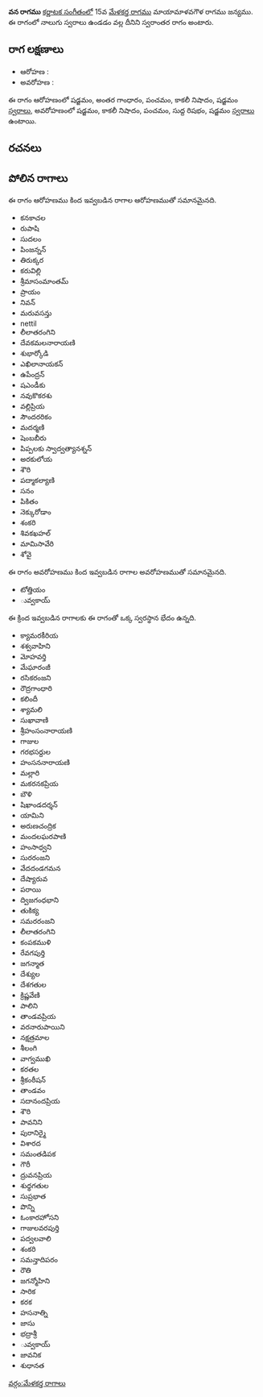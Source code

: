 {{Infobox ragam
	| name          	= వన
	| synonym	    	= 
	| mela          	= 
	| chakra        	= 
	| janaka        	= 
	| type          	= స్వరాంతర
	| arohanam      	= {{svaraC|S|G3|P|N3|S'}} 
	| avarohanam    	= {{svaraC|S'|N3|P|R1|S}}
	| jeeva         	=
	| chhaya        	=
	| nyasa         	=
	| vishesha      	= 
	| equivalent  		= 
}}
{{కర్ణాటక సంగీత రాగాలు}}
'''వన రాగము''' [[కర్ణాటక సంగీతం]]లో 15వ [[మేళకర్త రాగము]] మాయామాళవగౌళ రాగము జన్యము.  ఈ రాగంలో నాలుగు స్వరాలు ఉండడం వల్ల దీనిని స్వరాంతర రాగం అంటారు.


==రాగ లక్షణాలు==


* ఆరోహణ : {{svaraC|S|G3|P|N3|S'}} 
* అవరోహణ : {{svaraC|S'|N3|P|R1|S}}

ఈ రాగం ఆరోహణంలో షడ్జమం, అంతర గాంధారం, పంచమం, కాకలీ నిషాదం, షడ్జమం [[స్వరాలు]], అవరోహణంలో షడ్జమం, కాకలీ నిషాదం, పంచమం, సుద్ద రిషభం, షడ్జమం [[స్వరాలు]] ఉంటాయి.

==రచనలు==



==పోలిన రాగాలు==
ఈ రాగం ఆరోహణము కింద ఇవ్వబడిన రాగాల ఆరోహణముతో సమానమైనది.
* కనకాచల
* రుపాషి
* సుదలం
* పింజన్నన్
* తిరుక్కర
* కరువిల్లి
* శ్రీమాసంమాంతమ్
* ప్రాయం
* నివన్
* మరువసన్తు
* nettil
* లీలాతరంగిని
* దేవకమలనారాయణి
* శుభార్కోడి
* ఎఖిలానాయకన్
* ఉపేంద్రన్
* షఎండీకు
* నవుకొకరశు
* వల్లిప్రియ
* సౌందరరికం
* మదర్మణి
* షెంబబీరు
* పిప్పలకు స్వాద్వత్యానశ్నన్
* అరకులోయ
* శౌరి
* పద్మాకల్యాణి
* సనం
* పికితం
* నెక్కురోడాం
* శంకరి
* శివకఖహల్
* మామిసావేరి
* శోవై

ఈ రాగం అవరోహణము కింద ఇవ్వబడిన రాగాల అవరోహణముతో సమానమైనది.
* టోత్తియం
* ువ్వకాయ్

ఈ క్రింద ఇవ్వబడిన రాగాలకు ఈ రాగంతో ఒక్క స్వరస్థాన భేదం ఉన్నది.
* క్యామరకీరియ
* శశ్వవాహిని
* మోహవర్తి
* మేఘారంజీ
* రసికరంజని
* రౌద్రగాంధారి
* కలిందీ
* శ్యామలి
* సుఖావాణి
* శ్రీహంసంనారాయణి
* గాజుల
* గరభసర్దుల
* హంసననారాయణి
* మల్లారి
* మకరనకప్రియ
* బౌళి
* షిఖాండదర్శన్
* యామిని
* అరుణచంద్రిక
* మందలఘరపాణి
* హంసాధ్వని
* సురరంజని
* వేదదండగమన
* దేష్యారువ
* పరాయి
* ద్విజగంధభాని
* తుకిక్య
* సమరరంజని
* లీలాతరంగిని
* కంపకముళి
* రేవగపుర్తి
* జగన్మాత
* దేశ్యుల
* దేశగతుల
* క్రిష్ణవేణి
* పాలిని
* తాండవప్రియ
* వరనారుపాయిని
* నక్షత్రమాల
* శీలంగి
* వాగ్వముఖి
* కరతల
* శ్రీకంఠీషన్
* తాండవం
* సదానందప్రియ
* శౌరి
* పావనిని
* పురానిర్మై
* విశారద
* సమంతడిపక
* గౌరీ
* ద్రువనప్రియ
* శుధ్ధగతుల
* సుప్రభాత
* పొన్ని
* ఓంకారహోసని
* గాజులవరపుర్తి
* పద్వలవాలి
* శంకరి
* సమన్తాదిపరం
* రౌతి
* జగన్మోహిని
* సారిక
* కరక
* హసనాత్ని
* జాసు
* భద్రాశ్రీ
* ువ్వకాయ్
* జావనిక
* శుధానత



[[వర్గం:మేళకర్త రాగాలు]]